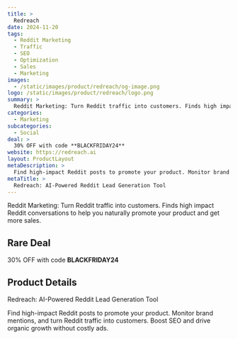 ```yaml
---
title: >
  Redreach
date: 2024-11-20
tags:
  - Reddit Marketing
  - Traffic
  - SEO
  - Optimization
  - Sales
  - Marketing
images:
  - /static/images/product/redreach/og-image.png
logo: /static/images/product/redreach/logo.png
summary: >
  Reddit Marketing: Turn Reddit traffic into customers. Finds high impact Reddit conversations to help you naturally promote your product and get more sales.
categories:
  - Marketing
subcategories:
  - Social
deal: >
  30% OFF with code **BLACKFRIDAY24**
website: https://redreach.ai
layout: ProductLayout
metaDescription: >
  Find high-impact Reddit posts to promote your product. Monitor brand mentions, and turn Reddit traffic into customers. Boost SEO and drive organic growth without costly ads.
metaTitle: >
  Redreach: AI-Powered Reddit Lead Generation Tool
---
```

Reddit Marketing: Turn Reddit traffic into customers. Finds high impact Reddit conversations to help you naturally promote your product and get more sales.

## Rare Deal

30% OFF with code **BLACKFRIDAY24**

## Product Details
Redreach: AI-Powered Reddit Lead Generation Tool

Find high-impact Reddit posts to promote your product. Monitor brand mentions, and turn Reddit traffic into customers. Boost SEO and drive organic growth without costly ads.
